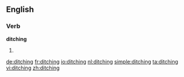 ==English==
===Verb===
'''ditching'''
# {{present participle of|[[ditch]]}}

[[de:ditching]]
[[fr:ditching]]
[[io:ditching]]
[[nl:ditching]]
[[simple:ditching]]
[[ta:ditching]]
[[vi:ditching]]
[[zh:ditching]]